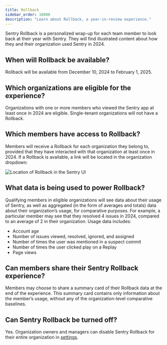 ```yaml
---
title: Rollback
sidebar_order: 10000
description: "Learn about Rollback, a year-in-review experience."
---
```


Sentry Rollback is a personalized wrap-up for each team member to look back at their year with Sentry. They will find illustrated content about how they and their organization used Sentry in 2024.

## When will Rollback be available?

Rollback will be available from December 10, 2024 to February 1, 2025.

## Which organizations are eligible for the experience?

Organizations with one or more members who viewed the Sentry app at least once in 2024 are eligible. Single-tenant organizations will not have a Rollback.

## Which members have access to Rollback?

Members will receive a Rollback for each organization they belong to, provided that they have interacted with that organization at least once in 2024. If a Rollback is available, a link will be located in the organization dropdown:

![Location of Rollback in the Sentry UI](./img/rollback-location.png)

## What data is being used to power Rollback?

Qualifying members in eligible organizations will see data about their usage of  Sentry, as well as aggregated (in the form of averages and totals) data about their organization’s usage, for comparative purposes. For example, a particular member may see that they resolved 4 issues in 2024, compared to an average of 2 in their organization. Usage data includes:

- Account age
- Number of issues viewed, resolved, ignored, and assigned
- Number of times the user was mentioned in a suspect commit
- Number of times the user clicked play on a Replay
- Page views

## Can members share their Sentry Rollback experience?

Members may choose to share a summary card of their Rollback data at the end of the experience. This summary card contains only information about the member’s usage, without any of the organization-level comparative baselines.

## Can Sentry Rollback be turned off?

 Yes. Organization owners and managers can disable Sentry Rollback for their entire organization in [settings](https://sentry.io/settings/organization/).

<PageGrid />
